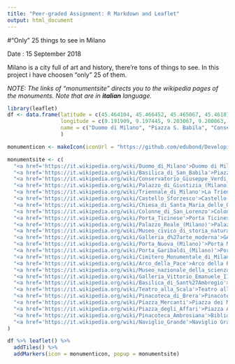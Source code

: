 ```yaml
---
title: "Peer-graded Assignment: R Markdown and Leaflet"
output: html_document
---
```

#"Only" 25 things to see in Milano

Date : 15 September 2018

Milano is a city full of art and history, there're tons of things to see. In this project i have choosen "only" 25 of them. 

*NOTE: The links of "monumentsite" directs you to the wikipedia pages of the monuments. Note that are in **italian** language.*

```r
library(leaflet)
df <- data.frame(latitude = c(45.464104, 45.466452, 45.465067, 45.461876, 45.47226, 45.470484, 45.46597, 45.458264, 45.452484, 45.463141, 45.472802, 45.472621, 45.479904, 45.480776, 45.487366, 45.475781, 45.461816, 45.46585, 45.462358, 45.467415, 45.471959, 45.464585, 45.464751, 45.463487, 45.451536), 
                 longitude = c(9.191909, 9.197445, 9.203067, 9.200063, 9.173584, 9.179292, 9.170923, 9.181008, 9.18015, 9.191179, 9.202337, 9.200106, 9.192595, 9.186974, 9.177747, 9.172382, 9.170151, 9.189892, 9.175601, 9.189548, 9.18781, 9.187725, 9.183283, 9.185772, 9.173648),
                 name = c("Duomo di Milano", "Piazza S. Babila", "Conservatorio di musica 'Giuseppe Verdi'", "Tribunale di Milano", "La Triennale di Milano", "Castello Sforzesco", "Santa Maria delle Grazie", "Colonne di San Lorenzo", "Porta Ticinese", "Palazzo Reale", "Museo Civico di Storia Naturale di Milano", "GAM", "Porta Nuova", "Porta Garibaldi", "Cimitero Monumentale", "Arco della Pace", "Museo Nazionale della Scienza e della Tecnologia Leonardo da Vinci", "Galleria Vittorio Emanuele II", "Basilica di Sant'Ambrogio", "Teatro alla Scala", "Pinacoteca di Brera", "Piazza dei Mercanti", "Piazza Affari", "Biblioteca Pinacoteca Accademia Ambrosiana", "Naviglio Grande")
                 )

monumenticon <- makeIcon(iconUrl = "https://github.com/edubond/Developing-Data-Products-Coursera/blob/master/School-01-128.png", iconWidth = 31*215/230, iconHeight = 31, iconAnchorX = 31*215/230/2, iconAnchorY = 16)

monumentsite <- c(
  "<a href='https://it.wikipedia.org/wiki/Duomo_di_Milano'>Duomo di Milano</a>",
  "<a href='https://it.wikipedia.org/wiki/Basilica_di_San_Babila'>Piazza S. Babila</a>",
  "<a href='https://it.wikipedia.org/wiki/Conservatorio_Giuseppe_Verdi_(Milano)'>Conservatorio di musica 'Giuseppe Verdi'</a>",
  "<a href='https://it.wikipedia.org/wiki/Palazzo_di_Giustizia_(Milano)'>Tribunale di Milano</a>",
  "<a href='https://it.wikipedia.org/wiki/Triennale_di_Milano'>La Triennale di Milano</a>",
  "<a href='https://it.wikipedia.org/wiki/Castello_Sforzesco'>Castello Sforzesco</a>",
  "<a href='https://it.wikipedia.org/wiki/Chiesa_di_Santa_Maria_delle_Grazie_(Milano)'>Santa Maria delle Grazie</a>",
  "<a href='https://it.wikipedia.org/wiki/Colonne_di_San_Lorenzo'>Colonne di San Lorenzo</a>",
  "<a href='https://it.wikipedia.org/wiki/Porta_Ticinese'>Porta Ticinese</a>",
  "<a href='https://it.wikipedia.org/wiki/Palazzo_Reale_(Milano)'>Palazzo Reale</a>",
  "<a href='https://it.wikipedia.org/wiki/Museo_civico_di_storia_naturale_di_Milano'>Museo Civico di Storia Naturale di Milano</a>",
  "<a href='https://it.wikipedia.org/wiki/Galleria_d%27arte_moderna'>GAM</a>",
  "<a href='https://it.wikipedia.org/wiki/Porta_Nuova_(Milano)'>Porta Nuova</a>",
  "<a href='https://it.wikipedia.org/wiki/Porta_Garibaldi_(Milano)'>Porta Garibaldi</a>",
  "<a href='https://it.wikipedia.org/wiki/Cimitero_Monumentale_di_Milano'>Cimitero Monumentale</a>",
  "<a href='https://it.wikipedia.org/wiki/Arco_della_Pace'>Arco della Pace</a>",
  "<a href='https://it.wikipedia.org/wiki/Museo_nazionale_della_scienza_e_della_tecnologia_Leonardo_da_Vinci'>Museo Nazionale della Scienza e della Tecnologia Leonardo da Vinci</a>",
  "<a href='https://it.wikipedia.org/wiki/Galleria_Vittorio_Emanuele_II'>Galleria Vittorio Emanuele II</a>",
  "<a href='https://it.wikipedia.org/wiki/Basilica_di_Sant%27Ambrogio'>Basilica di Sant'Ambrogio</a>",
  "<a href='https://it.wikipedia.org/wiki/Teatro_alla_Scala'>Teatro alla Scala</a>",
  "<a href='https://it.wikipedia.org/wiki/Pinacoteca_di_Brera'>Pinacoteca di Brera</a>",
  "<a href='https://it.wikipedia.org/wiki/Piazza_Mercanti'>Piazza dei Mercanti</a>",
  "<a href='https://it.wikipedia.org/wiki/Piazza_degli_Affari'>Piazza Affari</a>",
  "<a href='https://it.wikipedia.org/wiki/Pinacoteca_Ambrosiana'>Biblioteca Pinacoteca Accademia Ambrosiana</a>",
  "<a href='https://it.wikipedia.org/wiki/Naviglio_Grande'>Naviglio Grande</a>"
)

df %>% leaflet() %>% 
  addTiles() %>% 
  addMarkers(icon = monumenticon, popup = monumentsite)


```

